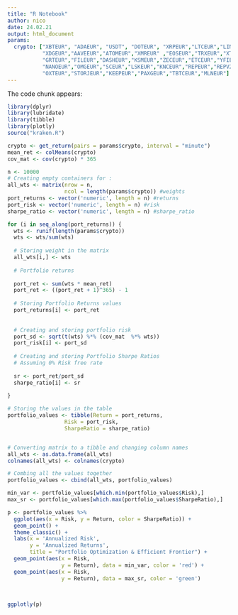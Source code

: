 ```yaml
---
title: "R Notebook"
author: nico
date: 24.02.21
output: html_document
params:
  crypto: ["XBTEUR", "ADAEUR", "USDT", "DOTEUR", "XRPEUR","LTCEUR","LINKEUR","BCHEUR","XLMEUR","USDCEUR","UNIEUR",
           "XDGEUR","AAVEEUR","ATOMEUR","XMREUR" ,"EOSEUR","TRXEUR","XTZEUR","DAIEUR","SNXEUR","ALGOEUR","COMPEUR",
           "GRTEUR","FILEUR","DASHEUR","KSMEUR","ZECEUR","ETCEUR","YFIEUR","ICXEUR","WAVESEUR","BATEUR","FLOWEUR",
           "NANOEUR","OMGEUR","SCEUR","LSKEUR","KNCEUR","REPEUR","REPV2EUR","BALEUR","KAVAEUR","GNOEUR","ANTEUR",
           "OXTEUR","STORJEUR","KEEPEUR","PAXGEUR","TBTCEUR","MLNEUR"]
---
```


The code chunk appears:
```r
library(dplyr)
library(lubridate)
library(tibble)
library(plotly)
source("kraken.R")

```

```r
crypto <- get_return(pairs = params$crypto, interval = "minute")
mean_ret <- colMeans(crypto)
cov_mat <- cov(crypto) * 365

```

```r
n <- 10000
# Creating empty containers for :
all_wts <- matrix(nrow = n,
                  ncol = length(params$crypto)) #weights
port_returns <- vector('numeric', length = n) #returns
port_risk <- vector('numeric', length = n) #risk
sharpe_ratio <- vector('numeric', length = n) #sharpe_ratio
```


```r
for (i in seq_along(port_returns)) {
  wts <- runif(length(params$crypto))
  wts <- wts/sum(wts)
  
  # Storing weight in the matrix
  all_wts[i,] <- wts
  
  # Portfolio returns
  
  port_ret <- sum(wts * mean_ret)
  port_ret <- ((port_ret + 1)^365) - 1
  
  # Storing Portfolio Returns values
  port_returns[i] <- port_ret
  
  
  # Creating and storing portfolio risk
  port_sd <- sqrt(t(wts) %*% (cov_mat  %*% wts))
  port_risk[i] <- port_sd
  
  # Creating and storing Portfolio Sharpe Ratios
  # Assuming 0% Risk free rate
  
  sr <- port_ret/port_sd
  sharpe_ratio[i] <- sr
  
}
```

```r
# Storing the values in the table
portfolio_values <- tibble(Return = port_returns,
                  Risk = port_risk,
                  SharpeRatio = sharpe_ratio)


# Converting matrix to a tibble and changing column names
all_wts <- as.data.frame(all_wts)
colnames(all_wts) <- colnames(crypto)

# Combing all the values together
portfolio_values <- cbind(all_wts, portfolio_values)
```

```r
min_var <- portfolio_values[which.min(portfolio_values$Risk),]
max_sr <- portfolio_values[which.max(portfolio_values$SharpeRatio),]
```

```r
p <- portfolio_values %>%
  ggplot(aes(x = Risk, y = Return, color = SharpeRatio)) +
  geom_point() +
  theme_classic() +
  labs(x = 'Annualized Risk',
       y = 'Annualized Returns',
       title = "Portfolio Optimization & Efficient Frontier") +
  geom_point(aes(x = Risk,
                 y = Return), data = min_var, color = 'red') +
  geom_point(aes(x = Risk,
                 y = Return), data = max_sr, color = 'green')
  
  

ggplotly(p)
```


